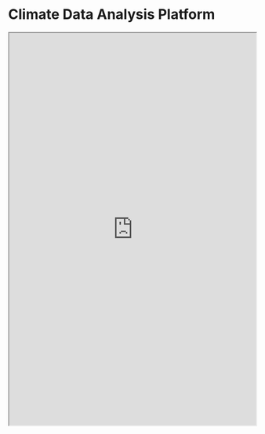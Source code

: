 # Climate Data Analysis Platform

<iframe
  width="100%"
  height="800"
  src="https://stackblitz.com/github/sprblm/strudel-climate-example?embed=1&file=src%2Fpages%2Findex.tsx"
></iframe>
